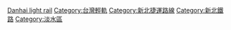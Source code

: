 {{catmore}}
{{Commonscat|Danhai light rail}}
{{DEFAULTSORT:Danhai light rail}}
[[Category:臺灣鐵道路線|Danhai light rail]]
[[Category:台灣輕軌|Category:台灣輕軌]]
[[Category:新北捷運路線|Category:新北捷運路線]]
[[Category:新北鐵路|Category:新北鐵路]]
[[Category:淡水區|Category:淡水區]]